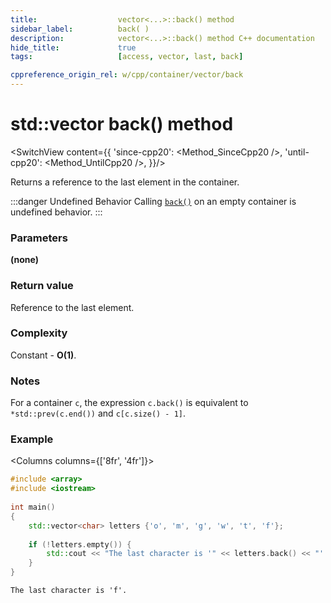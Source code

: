 ```yaml
---
title:					vector<...>::back() method
sidebar_label:			back( )
description:			vector<...>::back() method C++ documentation
hide_title:				true
tags:					[access, vector, last, back]

cppreference_origin_rel: w/cpp/container/vector/back
---
```



<!-- Terms -->

<!----------------- Codes ---------------------->

<!-- front() -->

# std::vector back() method

<SwitchView content={{
	'since-cpp20': <Method_SinceCpp20 />,
	'until-cpp20': <Method_UntilCpp20 />,
}}/>

Returns a <Tooltip title={Term_ContAlias_Reference}>reference</Tooltip> to the last element in the container.

:::danger Undefined Behavior
Calling [`back()`](#) on an empty container is <Tooltip title={Term_UndefinedBehaviour}>undefined behavior</Tooltip>.
:::


### Parameters

**(none)**

### Return value

Reference to the last element.

### Complexity

Constant - **O(1)**.

### Notes

For a container `c`, the expression `c.back()` is equivalent to `*std::prev(c.end())` and `c[c.size() - 1]`.

### Example

<Columns columns={['8fr', '4fr']}>
<div>

```cpp title='Main.cpp' showLineNumbers
#include <array>
#include <iostream>
 
int main()
{
    std::vector<char> letters {'o', 'm', 'g', 'w', 't', 'f'};
 
    if (!letters.empty()) {
        std::cout << "The last character is '" << letters.back() << "'.\n";
    }  
}
```

</div>
<div>

```plaintext title="Output"
The last character is 'f'.
```

</div>
</Columns>
